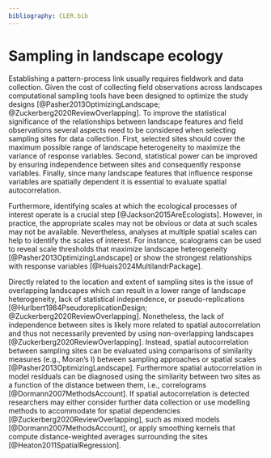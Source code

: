```yaml
---
bibliography: CLER.bib
---
```


<!-- Person responsible: Bosch -->

# Sampling in landscape ecology {#sec-sampling}

Establishing a pattern-process link usually requires fieldwork and data collection.
Given the cost of collecting field observations across landscapes computational sampling tools have been designed to optimize the study designs [@Pasher2013OptimizingLandscape; @Zuckerberg2020ReviewOverlapping].
To improve the statistical significance of the relationships between landscape features and field observations several aspects need to be considered when selecting sampling sites for data collection.
First, selected sites should cover the maximum possible range of landscape heterogeneity to maximize the variance of response variables.
Second, statistical power can be improved by ensuring independence between sites and consequently response variables.
Finally, since many landscape features that influence response variables are spatially dependent it is essential to evaluate spatial autocorrelation.

Furthermore, identifying scales at which the ecological processes of interest operate is a crucial step [@Jackson2015AreEcologists].
However, in practice, the appropriate scales may not be obvious or data at such scales may not be available.
Nevertheless, analyses at multiple spatial scales can help to identify the scales of interest.
For instance, scalograms can be used to reveal scale thresholds that maximize landscape heterogeneity [@Pasher2013OptimizingLandscape] or show the strongest relationships with response variables [@Huais2024MultilandrPackage].

Directly related to the location and extent of sampling sites is the issue of overlapping landscapes which can result in a lower range of landscape heterogeneity, lack of statistical independence, or pseudo-replications [@Hurlbert1984PseudoreplicationDesign; @Zuckerberg2020ReviewOverlapping].
Nonetheless, the lack of independence between sites is likely more related to spatial autocorrelation and thus not necessarily prevented by using non-overlapping landscapes [@Zuckerberg2020ReviewOverlapping].
Instead, spatial autocorrelation between sampling sites can be evaluated using comparisons of similarity measures (e.g., Moran's I) between sampling approaches or spatial scales [@Pasher2013OptimizingLandscape].
Furthermore spatial autocorrelation in model residuals can be diagnosed using the similarity between two sites as a function of the distance between them, i.e., correlograms [@Dormann2007MethodsAccount].
If spatial autocorrelation is detected researchers may either consider further data collection or use modelling methods to accommodate for spatial dependencies [@Zuckerberg2020ReviewOverlapping], such as mixed models [@Dormann2007MethodsAccount], or apply smoothing kernels that compute distance-weighted averages surrounding the sites [@Heaton2011SpatialRegression].

<!--
Software to perform multi-scale analysis include the R package *multilandr*, or the Python libraries *ZonalMetrics* [@Adamczyk2017ZonalMetricsPython], and *PyLandStats*.
-->
